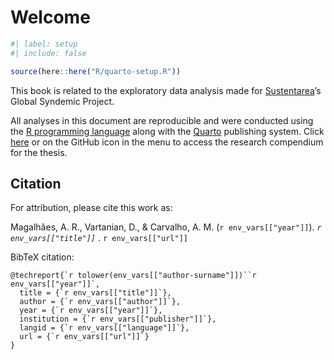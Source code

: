 <!-- %:::% index begin %:::% -->
# Welcome {.unnumbered}

```r
#| label: setup
#| include: false

source(here::here("R/quarto-setup.R"))
```

This book is related to the exploratory data analysis made for [Sustentarea](https://www.fsp.usp.br/sustentarea)'s Global Syndemic Project.

All analyses in this document are reproducible and were conducted using the [R programming language](https://www.r-project.org/) along with the [Quarto](https://quarto.org/) publishing system. Click [here](https://github.com/sustentarea/gs-data-analysis/issues/) or on the GitHub icon in the menu to access the research compendium for the thesis.

## Citation

For attribution, please cite this work as:

Magalhães, A. R., Vartanian, D., & Carvalho, A. M. (`r env_vars[["year"]]`). _`r env_vars[["title"]]`_ . `r env_vars[["url"]]`

BibTeX citation:

```
@techreport{`r tolower(env_vars[["author-surname"]])``r env_vars[["year"]]`,
  title = {`r env_vars[["title"]]`},
  author = {`r env_vars[["author"]]`},
  year = {`r env_vars[["year"]]`},
  institution = {`r env_vars[["publisher"]]`},
  langid = {`r env_vars[["language"]]`},
  url = {`r env_vars[["url"]]`}
}
```
<!-- %:::% index end %:::% -->
